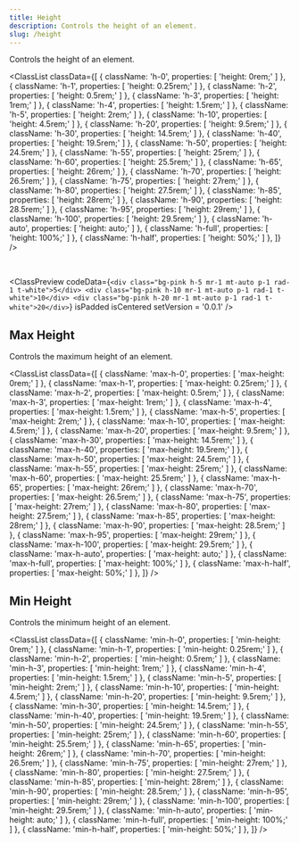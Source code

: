 ```yaml
---
title: Height
description: Controls the height of an element.
slug: /height
---
```



Controls the height of an element.

<ClassList
  classData={[
    {
      className: 'h-0',
      properties: [
        'height: 0rem;'
      ]
    },
    {
      className: 'h-1',
      properties: [
        'height: 0.25rem;'
      ]
    },
    {
      className: 'h-2',
      properties: [
        'height: 0.5rem;'
      ]
    },
    {
      className: 'h-3',
      properties: [
        'height: 1rem;'
      ]
    },
    {
      className: 'h-4',
      properties: [
        'height: 1.5rem;'
      ]
    },
    {
      className: 'h-5',
      properties: [
        'height: 2rem;'
      ]
    },
    {
      className: 'h-10',
      properties: [
        'height: 4.5rem;'
      ]
    },
    {
      className: 'h-20',
      properties: [
        'height: 9.5rem;'
      ]
    },
    {
      className: 'h-30',
      properties: [
        'height: 14.5rem;'
      ]
    },
    {
      className: 'h-40',
      properties: [
        'height: 19.5rem;'
      ]
    },
    {
      className: 'h-50',
      properties: [
        'height: 24.5rem;'
      ]
    },
    {
      className: 'h-55',
      properties: [
        'height: 25rem;'
      ]
    },
    {
      className: 'h-60',
      properties: [
        'height: 25.5rem;'
      ]
    },
    {
      className: 'h-65',
      properties: [
        'height: 26rem;'
      ]
    },
    {
      className: 'h-70',
      properties: [
        'height: 26.5rem;'
      ]
    },
    {
      className: 'h-75',
      properties: [
        'height: 27rem;'
      ]
    },
    {
      className: 'h-80',
      properties: [
        'height: 27.5rem;'
      ]
    },
    {
      className: 'h-85',
      properties: [
        'height: 28rem;'
      ]
    },
    {
      className: 'h-90',
      properties: [
        'height: 28.5rem;'
      ]
    },
    {
      className: 'h-95',
      properties: [
        'height: 29rem;'
      ]
    },
    {
      className: 'h-100',
      properties: [
        'height: 29.5rem;'
      ]
    },
    {
      className: 'h-auto',
      properties: [
        'height: auto;'
      ]
    },
    {
      className: 'h-full',
      properties: [
        'height: 100%;'
      ]
    },
    {
      className: 'h-half',
      properties: [
        'height: 50%;'
      ]
    },
  ]}
/>

<br />

<ClassPreview
  codeData={`<div class="bg-pink h-5 mr-1 mt-auto p-1 rad-1 t-white">5</div>
    <div class="bg-pink h-10 mr-1 mt-auto p-1 rad-1 t-white">10</div>
    <div class="bg-pink h-20 mr-1 mt-auto p-1 rad-1 t-white">20</div>`}
  isPadded
  isCentered
  setVersion = '0.0.1'
/>

## Max Height

Controls the maximum height of an element.

<ClassList
  classData={[
    {
      className: 'max-h-0',
      properties: [
        'max-height: 0rem;'
      ]
    },
    {
      className: 'max-h-1',
      properties: [
        'max-height: 0.25rem;'
      ]
    },
    {
      className: 'max-h-2',
      properties: [
        'max-height: 0.5rem;'
      ]
    },
    {
      className: 'max-h-3',
      properties: [
        'max-height: 1rem;'
      ]
    },
    {
      className: 'max-h-4',
      properties: [
        'max-height: 1.5rem;'
      ]
    },
    {
      className: 'max-h-5',
      properties: [
        'max-height: 2rem;'
      ]
    },
    {
      className: 'max-h-10',
      properties: [
        'max-height: 4.5rem;'
      ]
    },
    {
      className: 'max-h-20',
      properties: [
        'max-height: 9.5rem;'
      ]
    },
    {
      className: 'max-h-30',
      properties: [
        'max-height: 14.5rem;'
      ]
    },
    {
      className: 'max-h-40',
      properties: [
        'max-height: 19.5rem;'
      ]
    },
    {
      className: 'max-h-50',
      properties: [
        'max-height: 24.5rem;'
      ]
    },
    {
      className: 'max-h-55',
      properties: [
        'max-height: 25rem;'
      ]
    },
    {
      className: 'max-h-60',
      properties: [
        'max-height: 25.5rem;'
      ]
    },
    {
      className: 'max-h-65',
      properties: [
        'max-height: 26rem;'
      ]
    },
    {
      className: 'max-h-70',
      properties: [
        'max-height: 26.5rem;'
      ]
    },
    {
      className: 'max-h-75',
      properties: [
        'max-height: 27rem;'
      ]
    },
    {
      className: 'max-h-80',
      properties: [
        'max-height: 27.5rem;'
      ]
    },
    {
      className: 'max-h-85',
      properties: [
        'max-height: 28rem;'
      ]
    },
    {
      className: 'max-h-90',
      properties: [
        'max-height: 28.5rem;'
      ]
    },
    {
      className: 'max-h-95',
      properties: [
        'max-height: 29rem;'
      ]
    },
    {
      className: 'max-h-100',
      properties: [
        'max-height: 29.5rem;'
      ]
    },
    {
      className: 'max-h-auto',
      properties: [
        'max-height: auto;'
      ]
    },
    {
      className: 'max-h-full',
      properties: [
        'max-height: 100%;'
      ]
    },
    {
      className: 'max-h-half',
      properties: [
        'max-height: 50%;'
      ]
    },
  ]}
/>

## Min Height

Controls the minimum height of an element.

<ClassList
  classData={[
    {
      className: 'min-h-0',
      properties: [
        'min-height: 0rem;'
      ]
    },
    {
      className: 'min-h-1',
      properties: [
        'min-height: 0.25rem;'
      ]
    },
    {
      className: 'min-h-2',
      properties: [
        'min-height: 0.5rem;'
      ]
    },
    {
      className: 'min-h-3',
      properties: [
        'min-height: 1rem;'
      ]
    },
    {
      className: 'min-h-4',
      properties: [
        'min-height: 1.5rem;'
      ]
    },
    {
      className: 'min-h-5',
      properties: [
        'min-height: 2rem;'
      ]
    },
    {
      className: 'min-h-10',
      properties: [
        'min-height: 4.5rem;'
      ]
    },
    {
      className: 'min-h-20',
      properties: [
        'min-height: 9.5rem;'
      ]
    },
    {
      className: 'min-h-30',
      properties: [
        'min-height: 14.5rem;'
      ]
    },
    {
      className: 'min-h-40',
      properties: [
        'min-height: 19.5rem;'
      ]
    },
    {
      className: 'min-h-50',
      properties: [
        'min-height: 24.5rem;'
      ]
    },
    {
      className: 'min-h-55',
      properties: [
        'min-height: 25rem;'
      ]
    },
    {
      className: 'min-h-60',
      properties: [
        'min-height: 25.5rem;'
      ]
    },
    {
      className: 'min-h-65',
      properties: [
        'min-height: 26rem;'
      ]
    },
    {
      className: 'min-h-70',
      properties: [
        'min-height: 26.5rem;'
      ]
    },
    {
      className: 'min-h-75',
      properties: [
        'min-height: 27rem;'
      ]
    },
    {
      className: 'min-h-80',
      properties: [
        'min-height: 27.5rem;'
      ]
    },
    {
      className: 'min-h-85',
      properties: [
        'min-height: 28rem;'
      ]
    },
    {
      className: 'min-h-90',
      properties: [
        'min-height: 28.5rem;'
      ]
    },
    {
      className: 'min-h-95',
      properties: [
        'min-height: 29rem;'
      ]
    },
    {
      className: 'min-h-100',
      properties: [
        'min-height: 29.5rem;'
      ]
    },
    {
      className: 'min-h-auto',
      properties: [
        'min-height: auto;'
      ]
    },
    {
      className: 'min-h-full',
      properties: [
        'min-height: 100%;'
      ]
    },
    {
      className: 'min-h-half',
      properties: [
        'min-height: 50%;'
      ]
    },
  ]}
/>